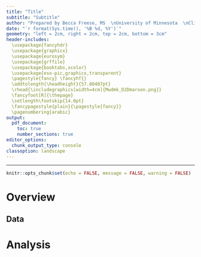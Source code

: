 ```yaml
---
title: "Title"
subtitle: "Subtitle"
author: "Prepared by Becca Freese, MS  \nUniversity of Minnesota  \nClinical and Translational Science Institute  \nBiostatistical Design and Analysis Center"
date: "`r format(Sys.time(), '%B %d, %Y')`"
geometry: "left = 2cm, right = 2cm, top = 2cm, bottom = 3cm"
header-includes:
  \usepackage{fancyhdr}
  \usepackage{graphicx}
  \usepackage{eurosym}
  \usepackage{grffile}
  \usepackage{booktabs,xcolor}
  \usepackage{eso-pic,graphicx,transparent}
  \pagestyle{fancy} \fancyhf{}
  \addtolength{\headheight}{57.80487pt}
  \rhead{\includegraphics[width=4cm]{Mwdmk_D2Dmaroon.png}}
  \fancyfoot[R]{\thepage}
  \setlength\footskip{14.0pt}
  \fancypagestyle{plain}{\pagestyle{fancy}}
  \pagenumbering{arabic}
output:
  pdf_document:
    toc: true
    number_sections: true
editor_options:
  chunk_output_type: console
classoption: landscape
---
```


-----

```r
knitr::opts_chunk$set(echo = FALSE, message = FALSE, warning = FALSE)


```


# Overview

## Data

# Analysis
